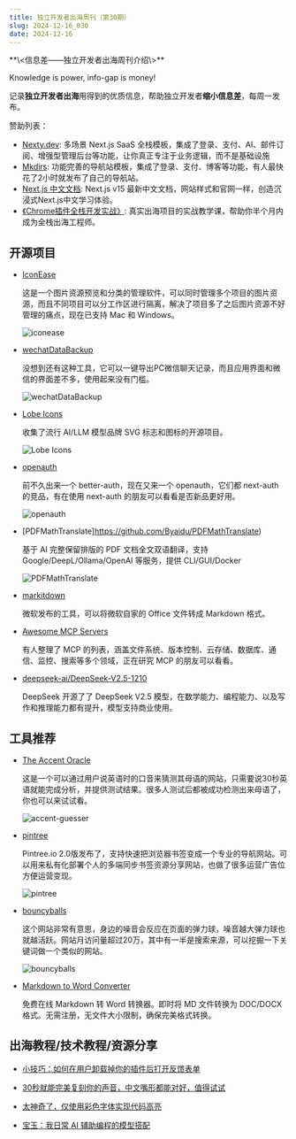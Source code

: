 ```yaml
---
title: 独立开发者出海周刊（第30期）
slug: 2024-12-16_030
date: 2024-12-16
---
```


<Aside showSponsor={0}>
**\<信息差——独立开发者出海周刊介绍\>**

Knowledge is power, info-gap is money!

记录**独立开发者出海**用得到的优质信息，帮助独立开发者**缩小信息差**，每周一发布。

赞助列表：
- [Nexty.dev](https://nexty.dev): 多场景 Next.js SaaS 全栈模板，集成了登录、支付、AI、邮件订阅、增强型管理后台等功能，让你真正专注于业务逻辑，而不是基础设施
- [Mkdirs](https://mkdirs.com?via=share/): 功能完善的导航站模板，集成了登录、支付、博客等功能，有人最快花了2小时就发布了自己的导航站。
- [Next.js 中文文档](https://nextjscn.org/docs?utm_source=gap.weijunext.com): Next.js v15 最新中文文档，网站样式和官网一样，创造沉浸式Next.js中文学习体验。
- [《Chrome插件全栈开发实战》](https://ship.weijunext.com/): 真实出海项目的实战教学课，帮助你半个月内成为全栈出海工程师。
</Aside>

## 开源项目

- [IconEase](https://github.com/JiuRanYa/IconEase)

  这是一个图片资源预览和分类的管理软件，可以同时管理多个项目的图片资源，而且不同项目可以分工作区进行隔离，解决了项目多了之后图片资源不好管理的痛点，现在已支持 Mac 和 Windows。

  ![iconease](/assets/030/iconease.webp)

- [wechatDataBackup](https://github.com/git-jiadong/wechatDataBackup)

  没想到还有这种工具，它可以一键导出PC微信聊天记录，而且应用界面和微信的界面差不多，使用起来没有门槛。

  ![wechatDataBackup](/assets/030/webchatdatabackup.webp)

- [Lobe Icons](https://github.com/lobehub/lobe-icons)

  收集了流行 AI/LLM 模型品牌 SVG 标志和图标的开源项目。

  ![Lobe Icons](/assets/030/lobe-icons.webp)

- [openauth](https://github.com/openauthjs/openauth)

  前不久出来一个 better-auth，现在又来一个 openauth，它们都 next-auth 的竞品，有在使用 next-auth 的朋友可以看看是否新品更好用。
  
  ![openauth](/assets/030/openauth.webp)

- [PDFMathTranslate]https://github.com/Byaidu/PDFMathTranslate)

  基于 AI 完整保留排版的 PDF 文档全文双语翻译，支持 Google/DeepL/Ollama/OpenAI 等服务，提供 CLI/GUI/Docker

  ![PDFMathTranslate](/assets/030/pdfmathtranslate.gif)

- [markitdown](https://github.com/microsoft/markitdown)

  微软发布的工具，可以将微软自家的 Office 文件转成 Markdown 格式。

- [Awesome MCP Servers](https://github.com/appcypher/awesome-mcp-servers)

  有人整理了 MCP 的列表，涵盖文件系统、版本控制、云存储、数据库、通信、监控、搜索等多个领域，正在研究 MCP 的朋友可以看看。

- [deepseek-ai/DeepSeek-V2.5-1210](https://huggingface.co/deepseek-ai/DeepSeek-V2.5-1210)

  DeepSeek 开源了了 DeepSeek V2.5 模型，在数学能力、编程能力、以及写作和推理能力都有提升，模型支持商业使用。


## 工具推荐

- [The Accent Oracle](https://start.boldvoice.com/accent-guesser)

  这是一个可以通过用户说英语时的口音来猜测其母语的网站，只需要说30秒英语就能完成分析，并提供测试结果。很多人测试后都被成功检测出来母语了，你也可以来试试看。

  ![accent-guesser](/assets/030/accent-guesser.webp)

- [pintree](https://www.pintree.io/)

  Pintree.io 2.0版发布了，支持快速把浏览器书签变成一个专业的导航网站。可以用来私有化部署个人的多端同步书签资源分享网站，也做了很多运营广告位方便运营变现。

  ![pintree](/assets/030/pintree.webp)

- [bouncyballs](https://bouncyballs.org/)

  这个网站非常有意思，身边的噪音会反应在页面的弹力球，噪音越大弹力球也就越活跃。网站月访问量超过20万，其中有一半是搜索来源，可以挖掘一下关键词做一个类似的网站。

  ![bouncyballs](/assets/030/bouncyballs.webp)

- [Markdown to Word Converter](https://markdowntoword.net/)

  免费在线 Markdown 转 Word 转换器。即时将 MD 文件转换为 DOC/DOCX 格式。无需注册，无文件大小限制，确保完美格式转换。

## 出海教程/技术教程/资源分享

- [小技巧：如何在用户卸载掉你的插件后打开反馈表单](https://m.okjike.com/originalPosts/6753d0f0cbd927144e6909f2?s=eyJ1IjoiNThhMTFmNDg4OGYzZGIwMDE2MTAyZTVhIiwiZCI6Mn0%3D&utm_source=wechat_session)

- [30秒就能完美复刻你的声音，中文嘴形都能对好，值得试试](https://mp.weixin.qq.com/s/gLj-1HJgrWf3JPzCvLhDPw)

- [太神奇了，仅使用彩色字体实现代码高亮](https://mp.weixin.qq.com/s/_9NOy9vdcgJ9at_D42ecxg)

- [宝玉：我日常 AI 辅助编程的模型搭配](https://baoyu.io/blog/ai-assisted-coding-tools)